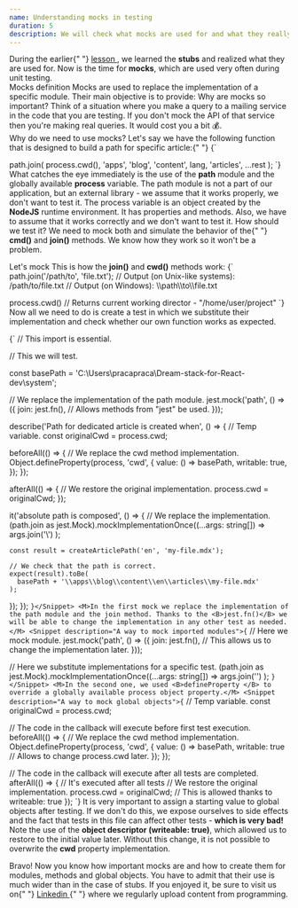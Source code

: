 ```yaml
---
name: Understanding mocks in testing
duration: 5
description: We will check what mocks are used for and what they really are.
---
```


<Prelude>
  <M>
    During the earlier{" "}
    <A href="/courses/react-testing-spellbook/mastering-unit-testing/understanding-stubs-in-testing/">
      lesson
    </A>
    , we learned the <B>stubs</B> and realized what they are used for. Now is the
    time for <B>mocks</B>, which are used very often during unit testing.
  </M>
</Prelude>

<Section>
  <XL>Mocks definition</XL>
  <M>
    Mocks are used to replace the implementation of a specific module. Their
    main objective is to provide:
  </M>
  <List items="Isolation - you can define the expected behavior of the mock and specify the responses,Control - they can simulate different scenarios and edge cases that may be challenging to reproduce with real dependencies, Simplicity - they eliminate the need for complex setups or configurations that may be required for using real dependencies, Performance - mocks can be faster and more efficient than using real dependencies, Testing unavailable or unreliable modules - by mocking module which is broken you can test the behavior of your code" />
  <M>Why are mocks so important?</M>
  <M>
    Think of a situation where you make a query to a mailing service in the code
    that you are testing. If you don't mock the API of that service then you're
    making real queries.
  </M>
  <Hint hasBg>It would cost you a bit 💰.</Hint>
</Section>

<Section>
  <XL>Why do we need to use mocks?</XL>
  <M>
    Let's say we have the following function that is designed to build a path
    for specific article:{" "}
  </M>
  <Snippet>{`
  
  
  path.join(
    process.cwd(),
    'apps',
    'blog',
    'content',
    lang,
    'articles',
    ...rest
  );
  `}</Snippet>
  <M>
    What catches the eye immediately is the use of the <B>path</B> module and
    the globally available <B>process</B> variable.
  </M>
  <M>
    The path module is not a part of our application, but an external library -
    we assume that it works properly, we don't want to test it.
  </M>
  <M>
    The process variable is an object created by the <B>NodeJS</B> runtime
    environment. It has properties and methods. Also, we have to assume that it
    works correctly and we don't want to test it.
  </M>
  <M>
    How should we test it? We need to mock both and simulate the behavior of the{" "}
    <B>cmd()</B> and <B>join()</B> methods. We know how they work so it won't be
    a problem.
  </M>
</Section>

<Section>
  <XL>Let's mock</XL>
  <M>This is how the <B>join()</B> and <B>cwd()</B> methods work: </M>
  <Snippet>{`
path.join('/path/to', 'file.txt');
// Output (on Unix-like systems): /path/to/file.txt
// Output (on Windows): \\path\\to\\file.txt
 
process.cwd()
// Returns current working director - "/home/user/project"
`}</Snippet>
<M>Now all we need to do is create a test in which we substitute their implementation and check whether our own function works as expected.</M>

<Snippet description="We created two mocks">{`
// This import is essential.
 
// This we will test.
 
const basePath = 'C:\\Users\\pracapraca\\Dream-stack-for-React-dev\\system';
 
// We replace the implementation of the path module.
jest.mock('path', () => ({
  join: jest.fn(), // Allows methods from "jest" be used.
}));
 
describe('Path for dedicated article is created when', () => {
  // Temp variable.
  const originalCwd = process.cwd;
 
  beforeAll(() => {
    // We replace the cwd method implementation.
    Object.defineProperty(process, 'cwd', {
      value: () => basePath,
      writable: true,
    });
  });
 
  afterAll(() => {
    // We restore the original implementation.
    process.cwd = originalCwd;
  });
   
  it('absolute path is composed', () => {
    // We replace the implementation.
    (path.join as jest.Mock).mockImplementationOnce((...args: string[]) =>
      args.join('\\')
    );
   
    const result = createArticlePath('en', 'my-file.mdx');
   
    // We check that the path is correct.
    expect(result).toBe(
      basePath + '\\apps\\blog\\content\\en\\articles\\my-file.mdx'
    );
  });
});
`}</Snippet>
<M>In the first mock we replace the implementation of the path module and the join method. Thanks to the <B>jest.fn()</B> we will be able to change the implementation in any other test as needed.</M>
<Snippet description="A way to mock imported modules">{`
// Here we mock module.
jest.mock('path', () => ({
  join: jest.fn(), // This allows us to change the implementation later.
}));
 
// Here we substitute implementations for a specific test.
(path.join as jest.Mock).mockImplementationOnce((...args: string[]) =>
  args.join('\')
);
    `}</Snippet>
    <M>In the second one, we used <B>defineProperty </B> to override a globally available process object property.</M>
    <Snippet description="A way to mock global objects">{`
// Temp variable.
const originalCwd = process.cwd;
 
// The code in the callback will execute before first test execution.
beforeAll(() => {
  // We replace the cwd method implementation.
  Object.defineProperty(process, 'cwd', {
    value: () => basePath,
    writable: true // Allows to change process.cwd later.
  });
});
 
// The code in the callback will execute after all tests are completed.
afterAll(() => { // It's executed after all tests 
  // We restore the original implementation.
  process.cwd = originalCwd; // This is allowed thanks to writeable: true
});
    `}</Snippet>
    <M>It is very important to assign a starting value to global objects after testing. If we don't do this, we expose ourselves to side effects and the fact that tests in this file can affect other tests - <B>which is very bad!</B></M>
        <M>Note the use of the <B>object descriptor (writeable: true)</B>, which allowed us to restore to the initial value later. Without this change, it is not possible to overwrite the <B>cwd</B> property implementation.</M>
</Section>

<Summary>
  <M>
    Bravo! Now you know how important mocks are and how to create them for
    modules, methods and global objects. You have to admit that their use is
    much wider than in the case of stubs.
  </M>
  <M>
    If you enjoyed it, be sure to visit us on{" "}
    <A href="https://www.linkedin.com/in/adrian-po%C5%82ubi%C5%84ski-281ab2172/" outside>
      Linkedin
    </A>{" "}
    where we regularly upload content from programming.
  </M>
  <Hint></Hint>
</Summary>
